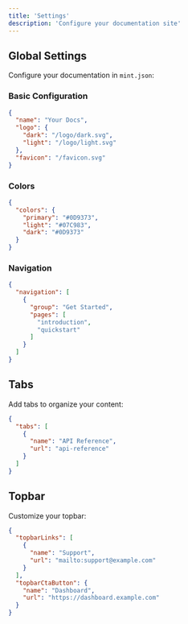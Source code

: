```yaml
---
title: 'Settings'
description: 'Configure your documentation site'
---
```


## Global Settings

Configure your documentation in `mint.json`:

### Basic Configuration

```json
{
  "name": "Your Docs",
  "logo": {
    "dark": "/logo/dark.svg",
    "light": "/logo/light.svg"
  },
  "favicon": "/favicon.svg"
}
```

### Colors

```json
{
  "colors": {
    "primary": "#0D9373",
    "light": "#07C983",
    "dark": "#0D9373"
  }
}
```

### Navigation

```json
{
  "navigation": [
    {
      "group": "Get Started",
      "pages": [
        "introduction",
        "quickstart"
      ]
    }
  ]
}
```

## Tabs

Add tabs to organize your content:

```json
{
  "tabs": [
    {
      "name": "API Reference",
      "url": "api-reference"
    }
  ]
}
```

## Topbar

Customize your topbar:

```json
{
  "topbarLinks": [
    {
      "name": "Support",
      "url": "mailto:support@example.com"
    }
  ],
  "topbarCtaButton": {
    "name": "Dashboard",
    "url": "https://dashboard.example.com"
  }
}
```